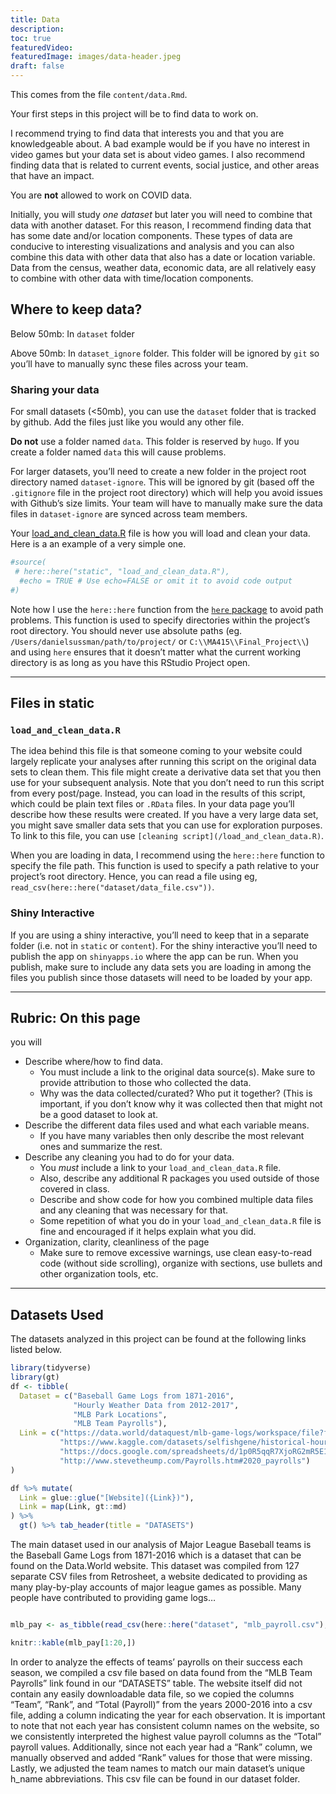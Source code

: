 ```yaml
---
title: Data
description:
toc: true
featuredVideo:
featuredImage: images/data-header.jpeg
draft: false
---
```




This comes from the file `content/data.Rmd`.

Your first steps in this project will be to find data to work on.

I recommend trying to find data that interests you and that you are knowledgeable about. A bad example would be if you have no interest in video games but your data set is about video games. I also recommend finding data that is related to current events, social justice, and other areas that have an impact.

You are __not__ allowed to work on COVID data.

Initially, you will study _one dataset_ but later you will need to combine that data with another dataset. For this reason, I recommend finding data that has some date and/or location components. These types of data are conducive to interesting visualizations and analysis and you can also combine this data with other data that also has a date or location variable.
Data from the census, weather data, economic data, are all relatively easy to combine with other data with time/location components.


## Where to keep data?


Below 50mb: In `dataset` folder

Above 50mb: In `dataset_ignore` folder. This folder will be ignored by `git` so you'll have to manually sync these files across your team.

### Sharing your data


For small datasets (<50mb), you can use the `dataset` folder that is tracked by github. Add the files just like you would any other file.

**Do not** use a folder named `data`.
This folder is reserved by `hugo`.
If you create a folder named `data` this will cause problems.

For larger datasets, you'll need to create a new folder in the project root directory named `dataset-ignore`. This will be ignored by git (based off the `.gitignore` file in the project root directory) which will help you avoid issues with Github's size limits. Your team will have to manually make sure the data files in `dataset-ignore` are synced across team members.

Your [load_and_clean_data.R](/load_and_clean_data.R) file is how you will load and clean your data. Here is a an example of a very simple one.

```r
#source(
 # here::here("static", "load_and_clean_data.R"),
  #echo = TRUE # Use echo=FALSE or omit it to avoid code output  
#)
```

Note how I use the `here::here` function from the [`here` package](https://here.r-lib.org/articles/here.html) to avoid path problems.
This function is used to specify directories within the project's root directory.
You should never use absolute paths (eg. `/Users/danielsussman/path/to/project/` or `C:\\MA415\\Final_Project\\`) and using `here` ensures that it doesn't matter what the current working directory is as long as you have this RStudio Project open.

----



## Files in static

### `load_and_clean_data.R`

The idea behind this file is that someone coming to your website could largely replicate your analyses after running this script on the original data sets to clean them.
This file might create a derivative data set that you then use for your subsequent analysis.
Note that you don't need to run this script from every post/page.
Instead, you can load in the results of this script, which could be plain text files or `.RData` files. In your data page you'll describe how these results were created. If you have a very large data set, you might save smaller data sets that you can use for exploration purposes.
To link to this file, you can use `[cleaning script](/load_and_clean_data.R)`. 


When you are loading in data, I recommend using the `here::here` function to specify the file path. This function is used to specify a path relative to your project's root directory. Hence, you can read a file using eg, `read_csv(here::here("dataset/data_file.csv"))`.


### Shiny Interactive

If you are using a shiny interactive, you'll need to keep that in a separate folder (i.e. not in `static` or `content`). For the shiny interactive you'll need to publish the app on `shinyapps.io` where the app can be run. When you publish, make sure to include any data sets you are loading in among the files you publish since those datasets will need to be loaded by your app. 





----

## Rubric: On this page

you will

* Describe where/how to find data.
  * You must include a link to the original data source(s). Make sure to provide attribution to those who collected the data.
  * Why was the data collected/curated? Who put it together? (This is important, if you don't know why it was collected then that might not be a good dataset to look at.
* Describe the different data files used and what each variable means. 
  * If you have many variables then only describe the most relevant ones and summarize the rest.
* Describe any cleaning you had to do for your data.
  * You *must* include a link to your `load_and_clean_data.R` file.
  * Also, describe any additional R packages you used outside of those covered in class.
  * Describe and show code for how you combined multiple data files and any cleaning that was necessary for that.
  * Some repetition of what you do in your `load_and_clean_data.R` file is fine and encouraged if it helps explain what you did.
* Organization, clarity, cleanliness of the page
  * Make sure to remove excessive warnings, use clean easy-to-read code (without side scrolling), organize with sections, use bullets and other organization tools, etc.
  
----
## Datasets Used

The datasets analyzed in this project can be found at the following links listed below.

```r
library(tidyverse)
library(gt)
df <- tibble(
  Dataset = c("Baseball Game Logs from 1871-2016", 
              "Hourly Weather Data from 2012-2017", 
              "MLB Park Locations",
              "MLB Team Payrolls"),
  Link = c("https://data.world/dataquest/mlb-game-logs/workspace/file?filename=game_logs.csv",
           "https://www.kaggle.com/datasets/selfishgene/historical-hourly-weather-data?select=temperature.csv",
           "https://docs.google.com/spreadsheets/d/1p0R5qqR7XjoRG2mR5E1D_trlygHSqMOUdMgMpzq0gjU/htmlview",
           "http://www.stevetheump.com/Payrolls.htm#2020_payrolls")
)

df %>% mutate(
  Link = glue::glue("[Website]({Link})"),
  Link = map(Link, gt::md)
) %>% 
  gt() %>% tab_header(title = "DATASETS")

```

The main dataset used in our analysis of Major League Baseball teams is the Baseball Game Logs from 1871-2016 which is a dataset that can be found on the Data.World website. This dataset was compiled from 127 separate CSV files from Retrosheet, a website dedicated to providing as many play-by-play accounts of major league games as possible. Many people have contributed to providing game logs...







```r


```


```r
mlb_pay <- as_tibble(read_csv(here::here("dataset", "mlb_payroll.csv"), show_col_types = FALSE))

knitr::kable(mlb_pay[1:20,])

```

In order to analyze the effects of teams' payrolls on their success each season, we compiled a csv file based on data found from the "MLB Team Payrolls" link found in our "DATASETS" table. The website itself did not contain any easily downloadable data file, so we copied the columns "Team", "Rank", and "Total (Payroll)" from the years 2000-2016 into a csv file, adding a column indicating the year for each observation. It is important to note that not each year has consistent column names on the website, so we consistently interpreted the highest value payroll columns as the "Total" payroll values. Additionally, since not each year had a "Rank" column, we manually observed and added "Rank" values for those that were missing. Lastly, we adjusted the team names to match our main dataset's unique h_name abbreviations. This csv file can be found in our dataset folder.
